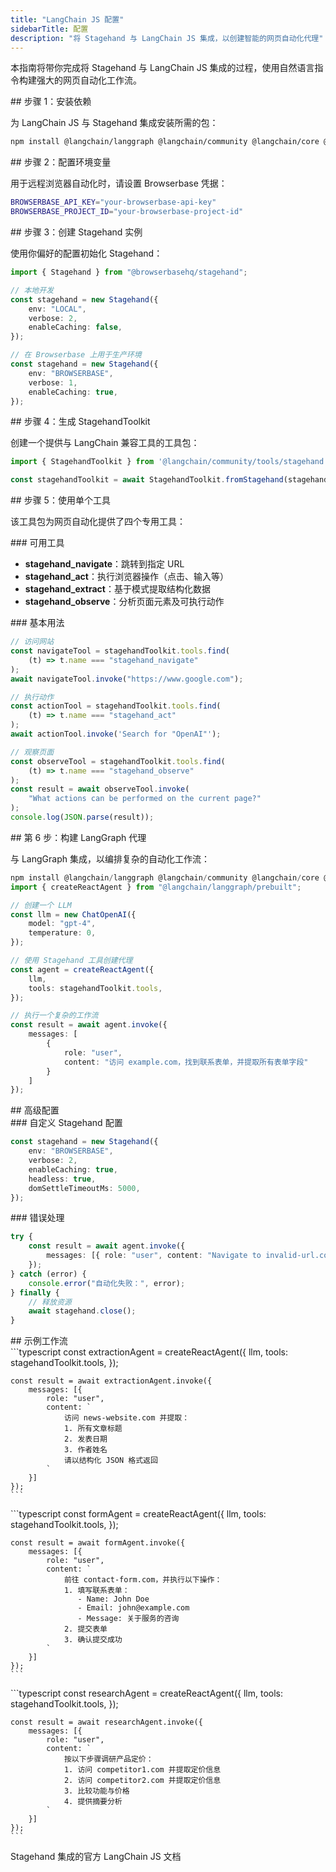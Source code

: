 ```yaml
---
title: "LangChain JS 配置"
sidebarTitle: 配置
description: "将 Stagehand 与 LangChain JS 集成，以创建智能的网页自动化代理"
---
```


本指南将带你完成将 Stagehand 与 LangChain JS 集成的过程，使用自然语言指令构建强大的网页自动化工作流。

<div id="step-1-install-dependencies">
  ## 步骤 1：安装依赖
</div>

为 LangChain JS 与 Stagehand 集成安装所需的包：

```bash
npm install @langchain/langgraph @langchain/community @langchain/core @browserbasehq/stagehand
```

<div id="step-2-configure-environment-variables">
  ## 步骤 2：配置环境变量
</div>

用于远程浏览器自动化时，请设置 Browserbase 凭据：

```bash
BROWSERBASE_API_KEY="your-browserbase-api-key"
BROWSERBASE_PROJECT_ID="your-browserbase-project-id"
```

<div id="step-3-create-a-stagehand-instance">
  ## 步骤 3：创建 Stagehand 实例
</div>

使用你偏好的配置初始化 Stagehand：

```typescript
import { Stagehand } from "@browserbasehq/stagehand";

// 本地开发
const stagehand = new Stagehand({
    env: "LOCAL",
    verbose: 2,
    enableCaching: false,
});

// 在 Browserbase 上用于生产环境
const stagehand = new Stagehand({
    env: "BROWSERBASE",
    verbose: 1,
    enableCaching: true,
});
```

<div id="step-4-generate-the-stagehandtoolkit">
  ## 步骤 4：生成 StagehandToolkit
</div>

创建一个提供与 LangChain 兼容工具的工具包：

```typescript
import { StagehandToolkit } from '@langchain/community/tools/stagehand';

const stagehandToolkit = await StagehandToolkit.fromStagehand(stagehand);
```

<div id="step-5-use-individual-tools">
  ## 步骤 5：使用单个工具
</div>

该工具包为网页自动化提供了四个专用工具：

<div id="available-tools">
  ### 可用工具
</div>

- **stagehand_navigate**：跳转到指定 URL
- **stagehand_act**：执行浏览器操作（点击、输入等）
- **stagehand_extract**：基于模式提取结构化数据
- **stagehand_observe**：分析页面元素及可执行动作

<div id="basic-tool-usage">
  ### 基本用法
</div>

```typescript
// 访问网站
const navigateTool = stagehandToolkit.tools.find(
    (t) => t.name === "stagehand_navigate"
);
await navigateTool.invoke("https://www.google.com");

// 执行动作
const actionTool = stagehandToolkit.tools.find(
    (t) => t.name === "stagehand_act"
);
await actionTool.invoke('Search for "OpenAI"');

// 观察页面
const observeTool = stagehandToolkit.tools.find(
    (t) => t.name === "stagehand_observe"
);
const result = await observeTool.invoke(
    "What actions can be performed on the current page?"
);
console.log(JSON.parse(result));
```

<div id="step-6-build-langgraph-agents">
  ## 第 6 步：构建 LangGraph 代理
</div>

与 LangGraph 集成，以编排复杂的自动化工作流：

```typescript
npm install @langchain/langgraph @langchain/community @langchain/core @langchain/openai @browserbasehq/stagehand
import { createReactAgent } from "@langchain/langgraph/prebuilt";

// 创建一个 LLM
const llm = new ChatOpenAI({
    model: "gpt-4",
    temperature: 0,
});

// 使用 Stagehand 工具创建代理
const agent = createReactAgent({
    llm,
    tools: stagehandToolkit.tools,
});

// 执行一个复杂的工作流
const result = await agent.invoke({
    messages: [
        {
            role: "user",
            content: "访问 example.com，找到联系表单，并提取所有表单字段"
        }
    ]
});
```

<div id="advanced-configuration">
  ## 高级配置
</div>

<div id="custom-stagehand-configuration">
  ### 自定义 Stagehand 配置
</div>

```typescript
const stagehand = new Stagehand({
    env: "BROWSERBASE",
    verbose: 2,
    enableCaching: true,
    headless: true,
    domSettleTimeoutMs: 5000,
});
```

<div id="error-handling">
  ### 错误处理
</div>

```typescript
try {
    const result = await agent.invoke({
        messages: [{ role: "user", content: "Navigate to invalid-url.com" }]
    });
} catch (error) {
    console.error("自动化失败：", error);
} finally {
    // 释放资源
    await stagehand.close();
}
```

<div id="example-workflows">
  ## 示例工作流
</div>

<Tabs>
  <Tab title="数据提取" value="data-extraction" label="TypeScript">
    ```typescript
    const extractionAgent = createReactAgent({
        llm,
        tools: stagehandToolkit.tools,
    });

    const result = await extractionAgent.invoke({
        messages: [{
            role: "user",
            content: `
                访问 news-website.com 并提取：
                1. 所有文章标题
                2. 发表日期
                3. 作者姓名
                请以结构化 JSON 格式返回
            `
        }]
    });
    ```
  </Tab>
  <Tab title="表单自动化" value="form-automation" label="TypeScript">
    ```typescript
    const formAgent = createReactAgent({
        llm,
        tools: stagehandToolkit.tools,
    });

    const result = await formAgent.invoke({
        messages: [{
            role: "user", 
            content: `
                前往 contact-form.com，并执行以下操作：
                1. 填写联系表单：
                   - Name: John Doe
                   - Email: john@example.com
                   - Message: 关于服务的咨询
                2. 提交表单
                3. 确认提交成功
            `
        }]
    });
    ```
  </Tab>
  <Tab title="多站点调研" value="multi-site-research" label="TypeScript">
    ```typescript
    const researchAgent = createReactAgent({
        llm,
        tools: stagehandToolkit.tools,
    });

    const result = await researchAgent.invoke({
        messages: [{
            role: "user",
            content: `
                按以下步骤调研产品定价：
                1. 访问 competitor1.com 并提取定价信息
                2. 访问 competitor2.com 并提取定价信息
                3. 比较功能与价格
                4. 提供摘要分析
            `
        }]
    });
    ```
  </Tab>
</Tabs>

<CardGroup cols={1}>
  <Card title="LangChain JS 文档" icon="book" href="https://js.langchain.com/docs/integrations/tools/stagehand/">
    Stagehand 集成的官方 LangChain JS 文档
  </Card>
</CardGroup>